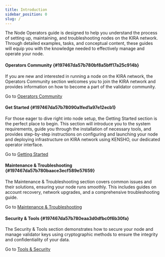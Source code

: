 ```yaml
---
title: Introduction
sidebar_position: 0
slug: /
---
```





The Node Operators guide is designed to help you understand the process of setting up, maintaining, and troubleshooting nodes on the KIRA network. Through detailed examples, tasks, and conceptual content, these guides will equip you with the knowledge needed to effectively manage and operate your node.


#### Operators Community {#197467da57b780bf8a5bff17a25c914b}


If you are new and interested in running a node on the KIRA network, the Operators Community section welcomes you to join the KIRA network and provides information on how to become a part of the validator community.


Go to [Operators Community](/node-operators/operators-community)


#### Get Started {#197467da57b78090a1fed1a97e12ecb1}


For those eager to dive right into node setup, the Getting Started section is the perfect place to begin. This section will introduce you to the system requirements, guide you through the installation of necessary tools, and provides step-by-step instructions on configuring and launching your node and deploying infrastructure on KIRA network using KENSHO, our dedicated operator interface.


Go to [Getting Started](/node-operators/getting-started/installing-kensho)


#### Maintenance & Troubleshooting {#197467da57b780baace3ecf589e57659}


The Maintenance & Troubleshooting section covers common issues and their solutions, ensuring your node runs smoothly. This includes guides on account recovery, network upgrades, and a comprehensive troubleshooting guide.


Go to [Maintenance & Troubleshooting](/node-operators/maintenance-&-troubleshooting/network-upgrades)


#### Security & Tools {#197467da57b780eaa3d0dfbc0f6b30fa}


The Security & Tools section demonstrates how to secure your node and manage validator keys using cryptographic methods to ensure the integrity and confidentiality of your data.


Go to [Tools & Security](/node-operators/resources/tools-&-security/cosign) 

